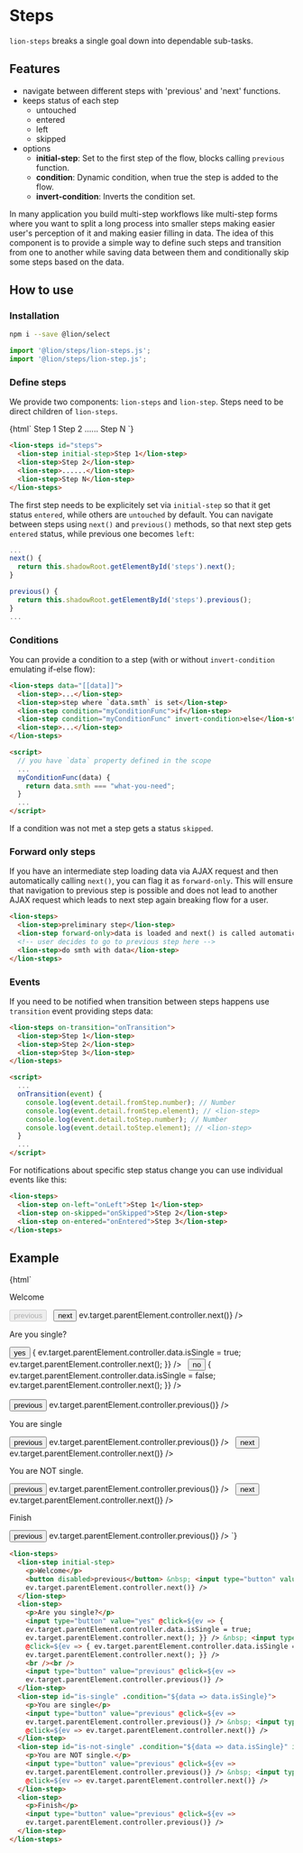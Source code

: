

<Meta title="Navigation/Steps" />

# Steps

`lion-steps` breaks a single goal down into dependable sub-tasks.

## Features

- navigate between different steps with 'previous' and 'next' functions.
- keeps status of each step
  - untouched
  - entered
  - left
  - skipped
- options
  - **initial-step**: Set to the first step of the flow, blocks calling `previous` function.
  - **condition**: Dynamic condition, when true the step is added to the flow.
  - **invert-condition**: Inverts the condition set.

In many application you build multi-step workflows like multi-step forms where you want to split a long process into smaller steps making easier user's perception of it and making easier filling in data. The idea of this component is to provide a simple way to define such steps and transition from one to another while saving data between them and conditionally skip some steps based on the data.

## How to use

### Installation

```sh
npm i --save @lion/select
```

```js
import '@lion/steps/lion-steps.js';
import '@lion/steps/lion-step.js';
```

### Define steps

We provide two components: `lion-steps` and `lion-step`. Steps need to be direct children of `lion-steps`.

<Story name="Define steps">
  {html`
    <lion-steps id="steps">
      <lion-step initial-step>Step 1</lion-step>
      <lion-step>Step 2</lion-step>
      <lion-step>......</lion-step>
      <lion-step>Step N</lion-step>
    </lion-steps>
  `}
</Story>

```html
<lion-steps id="steps">
  <lion-step initial-step>Step 1</lion-step>
  <lion-step>Step 2</lion-step>
  <lion-step>......</lion-step>
  <lion-step>Step N</lion-step>
</lion-steps>
```

The first step needs to be explicitely set via `initial-step` so that it get status `entered`, while others are `untouched` by default. You can navigate between steps using `next()` and `previous()` methods, so that next step gets `entered` status, while previous one becomes `left`:

```js
...
next() {
  return this.shadowRoot.getElementById('steps').next();
}

previous() {
  return this.shadowRoot.getElementById('steps').previous();
}
...
```

### Conditions

You can provide a condition to a step (with or without `invert-condition` emulating if-else flow):

```html
<lion-steps data="[[data]]">
  <lion-step>...</lion-step>
  <lion-step>step where `data.smth` is set</lion-step>
  <lion-step condition="myConditionFunc">if</lion-step>
  <lion-step condition="myConditionFunc" invert-condition>else</lion-step>
  <lion-step>...</lion-step>
</lion-steps>

<script>
  // you have `data` property defined in the scope
  ...
  myConditionFunc(data) {
    return data.smth === "what-you-need";
  }
  ...
</script>
```

If a condition was not met a step gets a status `skipped`.

### Forward only steps

If you have an intermediate step loading data via AJAX request and then automatically calling `next()`, you can flag it as `forward-only`. This will ensure that navigation to previous step is possible and does not lead to another AJAX request which leads to next step again breaking flow for a user.

```html
<lion-steps>
  <lion-step>preliminary step</lion-step>
  <lion-step forward-only>data is loaded and next() is called automatically afterwards</lion-step>
  <!-- user decides to go to previous step here -->
  <lion-step>do smth with data</lion-step>
</lion-steps>
```

### Events

If you need to be notified when transition between steps happens use `transition` event providing steps data:

```html
<lion-steps on-transition="onTransition">
  <lion-step>Step 1</lion-step>
  <lion-step>Step 2</lion-step>
  <lion-step>Step 3</lion-step>
</lion-steps>

<script>
  ...
  onTransition(event) {
    console.log(event.detail.fromStep.number); // Number
    console.log(event.detail.fromStep.element); // <lion-step>
    console.log(event.detail.toStep.number); // Number
    console.log(event.detail.toStep.element); // <lion-step>
  }
  ...
</script>
```

For notifications about specific step status change you can use individual events like this:

```html
<lion-steps>
  <lion-step on-left="onLeft">Step 1</lion-step>
  <lion-step on-skipped="onSkipped">Step 2</lion-step>
  <lion-step on-entered="onEntered">Step 3</lion-step>
</lion-steps>
```

## Example

<Story name="Default">
  {html`
    <lion-steps>
      <lion-step initial-step>
        <p>Welcome</p>
        <button disabled>previous</button> &nbsp;
        <input
          type="button"
          value="next"
          @click=${ev => ev.target.parentElement.controller.next()}
        />
      </lion-step>
      <lion-step>
        <p>Are you single?</p>
        <input
          type="button"
          value="yes"
          @click=${ev => {
            ev.target.parentElement.controller.data.isSingle = true;
            ev.target.parentElement.controller.next();
          }}
        />
        &nbsp;
        <input
          type="button"
          value="no"
          @click=${ev => {
            ev.target.parentElement.controller.data.isSingle = false;
            ev.target.parentElement.controller.next();
          }}
        />
        <br /><br />
        <input
          type="button"
          value="previous"
          @click=${ev => ev.target.parentElement.controller.previous()}
        />
      </lion-step>
      <lion-step id="is-single" .condition="${data => data.isSingle}">
        <p>You are single</p>
        <input
          type="button"
          value="previous"
          @click=${ev => ev.target.parentElement.controller.previous()}
        />
        &nbsp;
        <input
          type="button"
          value="next"
          @click=${ev => ev.target.parentElement.controller.next()}
        />
      </lion-step>
      <lion-step id="is-not-single" .condition="${data => data.isSingle}" invert-condition>
        <p>You are NOT single.</p>
        <input
          type="button"
          value="previous"
          @click=${ev => ev.target.parentElement.controller.previous()}
        />
        &nbsp;
        <input
          type="button"
          value="next"
          @click=${ev => ev.target.parentElement.controller.next()}
        />
      </lion-step>
      <lion-step>
        <p>Finish</p>
        <input
          type="button"
          value="previous"
          @click=${ev => ev.target.parentElement.controller.previous()}
        />
      </lion-step>
    </lion-steps>
  `}
</Story>

```html
<lion-steps>
  <lion-step initial-step>
    <p>Welcome</p>
    <button disabled>previous</button> &nbsp; <input type="button" value="next" @click=${ev =>
    ev.target.parentElement.controller.next()} />
  </lion-step>
  <lion-step>
    <p>Are you single?</p>
    <input type="button" value="yes" @click=${ev => {
    ev.target.parentElement.controller.data.isSingle = true;
    ev.target.parentElement.controller.next(); }} /> &nbsp; <input type="button" value="no"
    @click=${ev => { ev.target.parentElement.controller.data.isSingle = false;
    ev.target.parentElement.controller.next(); }} />
    <br /><br />
    <input type="button" value="previous" @click=${ev =>
    ev.target.parentElement.controller.previous()} />
  </lion-step>
  <lion-step id="is-single" .condition="${data => data.isSingle}">
    <p>You are single</p>
    <input type="button" value="previous" @click=${ev =>
    ev.target.parentElement.controller.previous()} /> &nbsp; <input type="button" value="next"
    @click=${ev => ev.target.parentElement.controller.next()} />
  </lion-step>
  <lion-step id="is-not-single" .condition="${data => data.isSingle}" invert-condition>
    <p>You are NOT single.</p>
    <input type="button" value="previous" @click=${ev =>
    ev.target.parentElement.controller.previous()} /> &nbsp; <input type="button" value="next"
    @click=${ev => ev.target.parentElement.controller.next()} />
  </lion-step>
  <lion-step>
    <p>Finish</p>
    <input type="button" value="previous" @click=${ev =>
    ev.target.parentElement.controller.previous()} />
  </lion-step>
</lion-steps>
```
